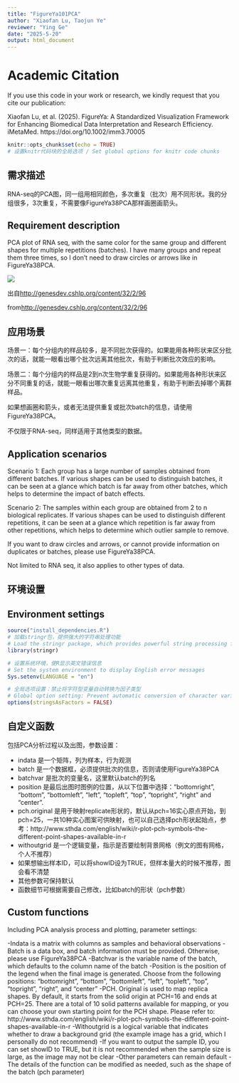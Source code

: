 ```yaml
---
title: "FigureYa101PCA"
author: "Xiaofan Lu, Taojun Ye"
reviewer: "Ying Ge"
date: "2025-5-20"
output: html_document
---
```


# Academic Citation
If you use this code in your work or research, we kindly request that you cite our publication:

Xiaofan Lu, et al. (2025). FigureYa: A Standardized Visualization Framework for Enhancing Biomedical Data Interpretation and Research Efficiency. iMetaMed. https://doi.org/10.1002/imm3.70005


```r
knitr::opts_chunk$set(echo = TRUE)
# 设置knitr代码块的全局选项 / Set global options for knitr code chunks
```

## 需求描述

RNA-seq的PCA图，同一组用相同颜色，多次重复（批次）用不同形状。我的分组很多，3次重复，不需要像FigureYa38PCA那样画圈画箭头。

## Requirement description

PCA plot of RNA seq, with the same color for the same group and different shapes for multiple repetitions (batches). I have many groups and repeat them three times, so I don't need to draw circles or arrows like in FigureYa38PCA.

![](example.png)

出自<http://genesdev.cshlp.org/content/32/2/96>

from<http://genesdev.cshlp.org/content/32/2/96>

## 应用场景

场景一：每个分组内的样品较多，是不同批次获得的。如果能用各种形状来区分批次的话，就能一眼看出哪个批次远离其他批次，有助于判断批次效应的影响。

场景二：每个分组内的样品是2到n次生物学重复获得的。如果能用各种形状来区分不同重复的话，就能一眼看出哪次重复远离其他重复，有助于判断去掉哪个离群样品。

如果想画圈和箭头，或者无法提供重复或批次batch的信息，请使用FigureYa38PCA。

不仅限于RNA-seq，同样适用于其他类型的数据。

## Application scenarios

Scenario 1: Each group has a large number of samples obtained from different batches. If various shapes can be used to distinguish batches, it can be seen at a glance which batch is far away from other batches, which helps to determine the impact of batch effects.

Scenario 2: The samples within each group are obtained from 2 to n biological replicates. If various shapes can be used to distinguish different repetitions, it can be seen at a glance which repetition is far away from other repetitions, which helps to determine which outlier sample to remove.

If you want to draw circles and arrows, or cannot provide information on duplicates or batches, please use FigureYa38PCA.

Not limited to RNA seq, it also applies to other types of data.

## 环境设置

## Environment settings

```r
source("install_dependencies.R")
# 加载stringr包，提供强大的字符串处理功能
# Load the stringr package, which provides powerful string processing functions
library(stringr)

# 设置系统环境，使R显示英文错误信息
# Set the system environment to display English error messages
Sys.setenv(LANGUAGE = "en")

# 全局选项设置：禁止将字符型变量自动转换为因子类型
# Global option setting: Prevent automatic conversion of character variables to factors
options(stringsAsFactors = FALSE)
```

## 自定义函数

包括PCA分析过程以及出图，参数设置：

- indata 是一个矩阵，列为样本，行为观测
- batch 是一个数据框，必须提供批次的信息，否则请使用FigureYa38PCA
- batchvar 是批次的变量名，这里默认batch的列名
- position 是最后出图时图例的位置，从以下位置中选择："bottomright", "bottom", "bottomleft", "left", "topleft", "top", "topright", "right" and "center".
- pch.original 是用于映射replicate形状的，默认从pch=16实心原点开始，到pch=25，一共10种实心图案可供映射，也可以自己选择pch形状起始点，参考：http://www.sthda.com/english/wiki/r-plot-pch-symbols-the-different-point-shapes-available-in-r
- withoutgrid 是一个逻辑变量，指示是否要绘制背景网格（例文的图有网格，个人不推荐）
- 如果想输出样本ID，可以将showID设为TRUE，但样本量大的时候不推荐，图会看不清楚
- 其他参数可保持默认
- 函数细节可根据需要自己修改，比如batch的形状（pch参数）

## Custom functions

Including PCA analysis process and plotting, parameter settings:

-Indata is a matrix with columns as samples and behavioral observations
-Batch is a data box, and batch information must be provided. Otherwise, please use FigureYa38PCA
-Batchvar is the variable name of the batch, which defaults to the column name of the batch
-Position is the position of the legend when the final image is generated. Choose from the following positions: "bottomright", "bottom", "bottomleft", "left", "topleft", "top", "topright", "right", and "center"
-PCH. Original is used to map replica shapes. By default, it starts from the solid origin at PCH=16 and ends at PCH=25. There are a total of 10 solid patterns available for mapping, or you can choose your own starting point for the PCH shape. Please refer to: http://www.sthda.com/english/wiki/r-plot-pch-symbols-the-different-point-shapes-available-in-r
-Withoutgrid is a logical variable that indicates whether to draw a background grid (the example image has a grid, which I personally do not recommend)
-If you want to output the sample ID, you can set showID to TRUE, but it is not recommended when the sample size is large, as the image may not be clear
-Other parameters can remain default
-The details of the function can be modified as needed, such as the shape of the batch (pch parameter)
